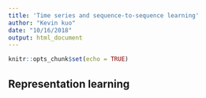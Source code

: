 ```yaml
---
title: 'Time series and sequence-to-sequence learning'
author: "Kevin kuo"
date: "10/16/2018"
output: html_document
---
```


```r
knitr::opts_chunk$set(echo = TRUE)
```

## Representation learning
